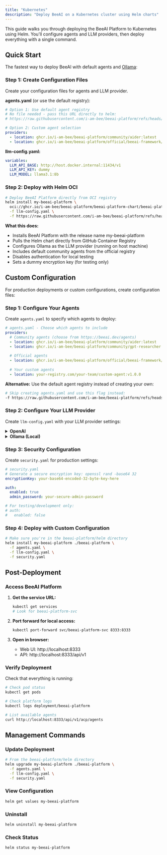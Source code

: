 ```yaml
---
title: "Kubernetes"
description: "Deploy BeeAI on a Kubernetes cluster using Helm charts"
---
```


This guide walks you through deploying the BeeAI Platform to Kubernetes using Helm. You'll configure agents and LLM providers, then deploy everything with a single command.

## Quick Start

The fastest way to deploy BeeAI with default agents and [Ollama](https://ollama.com/):

### Step 1: Create Configuration Files

Create your configuration files for agents and LLM provider.

**agents.yaml** (or use the default registry):

```yaml
# Option 1: Use default agent registry
# No file needed - pass this URL directly to helm:
# https://raw.githubusercontent.com/i-am-bee/beeai-platform/refs/heads/release-v0.2.0/agent-registry.yaml

# Option 2: Custom agent selection
providers:
  - location: ghcr.io/i-am-bee/beeai-platform/community/aider:latest
  - location: ghcr.io/i-am-bee/beeai-platform/official/beeai-framework/chat:latest
```

**llm-config.yaml:**

```yaml
variables:
  LLM_API_BASE: http://host.docker.internal:11434/v1
  LLM_API_KEY: dummy
  LLM_MODEL: llama3.1:8b
```

### Step 2: Deploy with Helm OCI

```bash
# Deploy BeeAI Platform directly from OCI registry
helm install my-beeai-platform \
  oci://ghcr.io/i-am-bee/beeai-platform/beeai-platform-chart/beeai-platform:0.2.0 \
  -f llm-config.yaml \
  -f https://raw.githubusercontent.com/i-am-bee/beeai-platform/refs/heads/release-v0.2.0/agent-registry.yaml
```

**What this does:**
- Installs BeeAI Platform with the release name my-beeai-platform
- Pulls the Helm chart directly from GitHub Container Registry
- Configures Ollama as the LLM provider (running on host machine)
- Includes default community agents from the official registry
- Disables authentication for local testing
- Sets a dummy encryption key (for testing only)

## Custom Configuration

For production deployments or custom configurations, create configuration files:

### Step 1: Configure Your Agents

Create `agents.yaml` to specify which agents to deploy:

```yaml
# agents.yaml - Choose which agents to include
providers:
  # Community agents (choose from https://beeai.dev/agents)
  - location: ghcr.io/i-am-bee/beeai-platform/community/aider:latest
  - location: ghcr.io/i-am-bee/beeai-platform/community/gpt-researcher:latest
  
  # Official agents
  - location: ghcr.io/i-am-bee/beeai-platform/official/beeai-framework/chat:latest
  
  # Your custom agents
  - location: your-registry.com/your-team/custom-agent:v1.0.0
```

**Alternative:** Use the default agent registry instead of creating your own:
```bash
# Skip creating agents.yaml and use this flag instead:
-f https://raw.githubusercontent.com/i-am-bee/beeai-platform/refs/heads/release-v0.2.0/agent-registry.yaml
```

### Step 2: Configure Your LLM Provider

Create `llm-config.yaml` with your LLM provider settings:

<details>
<summary><strong>OpenAI</strong></summary>

```yaml
# llm-config.yaml
variables:
  LLM_API_BASE: https://api.openai.com/v1
  LLM_API_KEY: sk-your-openai-api-key-here
  LLM_MODEL: gpt-4o
```
</details>

<details>
<summary><strong>Ollama (Local)</strong></summary>

```yaml
# llm-config.yaml
variables:
  LLM_API_BASE: http://host.docker.internal:11434/v1
  LLM_API_KEY: dummy
  LLM_MODEL: llama3.1:8b
```
</details>

### Step 3: Security Configuration

Create `security.yaml` for production settings:

```yaml
# security.yaml
# Generate a secure encryption key: openssl rand -base64 32
encryptionKey: your-base64-encoded-32-byte-key-here

auth:
  enabled: true
  admin_password: your-secure-admin-password

# For testing/development only:
# auth:
#   enabled: false
```

### Step 4: Deploy with Custom Configuration

```bash
# Make sure you're in the beeai-platform/helm directory
helm install my-beeai-platform ./beeai-platform \
  -f agents.yaml \
  -f llm-config.yaml \
  -f security.yaml
```

## Post-Deployment

### Access BeeAI Platform

1. **Get the service URL:**
   ```bash
   kubectl get services
   # Look for beeai-platform-svc
   ```

2. **Port forward for local access:**
   ```bash
   kubectl port-forward svc/beeai-platform-svc 8333:8333
   ```

3. **Open in browser:**
   - Web UI: http://localhost:8333
   - API: http://localhost:8333/api/v1

### Verify Deployment

Check that everything is running:

```bash
# Check pod status
kubectl get pods

# Check platform logs
kubectl logs deployment/beeai-platform

# List available agents
curl http://localhost:8333/api/v1/acp/agents
```

## Management Commands

### Update Deployment
```bash
# From the beeai-platform/helm directory
helm upgrade my-beeai-platform ./beeai-platform \
  -f agents.yaml \
  -f llm-config.yaml \
  -f security.yaml
```

### View Configuration
```bash
helm get values my-beeai-platform
```

### Uninstall
```bash
helm uninstall my-beeai-platform
```

### Check Status
```bash
helm status my-beeai-platform
```
